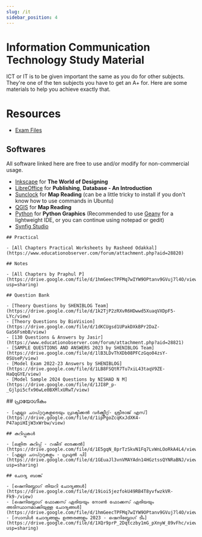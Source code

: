 ```yaml
---
slug: /it
sidebar_position: 4
---
```



# Information Communication Technology Study Material

ICT or IT is to be given important the same as you do for other subjects. They're one of the ten subjects you have to get an A+ for. Here are some materials to help you achieve exactly that.

# Resources
- [Exam Files](https://drive.google.com/file/d/1BcCwl0Or0aE5Hhq26rB1jWeIHHDOL2r6/view?usp=drive_link)
## Softwares
All software linked here are free to use and/or modify for non-commercial usage.
- [Inkscape](https://wiki.inkscape.org/wiki/Installing_Inkscape) for **The World of Designing**
- [LibreOffice](https://www.libreoffice.org/download/download-libreoffice/) for **Publishing**, **Database - An Introduction**
- [Sunclock](https://directory.fsf.org/wiki/Sunclock) for **Map Reading** (can be a little tricky to install if you don't know how to use commands in Ubuntu)
- [QGIS](https://www.qgis.org/download/) for **Map Reading**
- [Python](https://www.python.org/downloads/) for **Python Graphics** (Recommended to use [Geany](https://www.geany.org/download/releases/) for a lightweight IDE, or you can continue using notepad or gedit)
- [Synfig Studio](http://www.synfig.org/download-stable/)


<Tabs>
  <TabItem value="English" label="English">

    ## Practical

    - [All Chapters Practical Worksheets by Rasheed Odakkal](https://www.educationobserver.com/forum/attachment.php?aid=28820)

    ## Notes

    - [All Chapters by Praphul P](https://drive.google.com/file/d/1hmGeecTPFMq7wIYW9OPtanv9GVuj7l4O/view?usp=sharing)

    ## Question Bank

    - [Theory Questions by SHENIBLOG Team](https://drive.google.com/file/d/1k2TjP2zRXvR6HDwwd5XuaqVXDpF5-LYc/view)
    - [Theory Questions by BioVision](https://drive.google.com/file/d/1dKCUgsd1UPakDXkBPr2DaZ-GaS6FsmbB/view)
    - [130 Questions & Answers by Jasir](https://www.educationobserver.com/forum/attachment.php?aid=28821)
    - [SAMPLE QUESTIONS AND ANSWERS 2023 by SHENIBLOG Team](https://drive.google.com/file/d/1lB3LDvThXDb08PFCzGqo04zsY-0SUseP/view)
    - [Model Exam 2022-23 Answers by SHENIBLOG](https://drive.google.com/file/d/1LB8FSQtR7Tu7xiL43taqV9ZE-HaQqGYE/view)
    - [Model Sample 2024 Questions by NISHAD N M](https://drive.google.com/file/d/1JI8P_p-_Gjlpi5cfx96wLe0BXMlxURwT/view)

  </TabItem>
  <TabItem value="Malayalam" label="മലയാളം">
    ## പ്രായോഗികം

    - [എല്ലാ ചാപ്റ്ററുകളുടെയും പ്രാക്ടിക്കൽ വർക്ക്ഷീറ്റ്- ശ്രീരാജ് എസ്](https://drive.google.com/file/d/1ipPgoZcqKxJdXK4-P47apiHIjW3xWrbw/view)

    ## കുറിപ്പുകൾ

    - [ലളിത കുറിപ്പ് - റഷീദ് ഓടക്കൽ](https://drive.google.com/file/d/1E5gqN_8prTzSkvN1Fq7LvWnLOoRkA4L4/view)
    - [എല്ലാ ചാപ്റ്ററുകളും - പ്രഫുൽ പി](https://drive.google.com/file/d/1GEuaJl3vnVMAYAdn14HGztssQYNRaBNJ/view?usp=sharing)

    ## ചോദ്യ ബാങ്ക്

    - [ഷെനിബ്ലോഗ് തിയറി ചോദ്യങ്ങൾ](https://drive.google.com/file/d/19ioi5jezfokU49RB4T8yvfwzkVR-Fk9-/view)
    - [ഷെനിബ്ലോഗ് ഫോക്കസ് ഏരിയയും നോൺ ഫോക്കസ് ഏരിയയും അടിസ്ഥാനമാക്കിയുള്ള ചോദ്യങ്ങൾ](https://drive.google.com/file/d/1hmGeecTPFMq7wIYW9OPtanv9GVuj7l4O/view)
    - [സാമ്പിൾ ചോദ്യങ്ങളും ഉത്തരങ്ങളും 2023 - ഷെനിബ്ലോഗ് ടീം](https://drive.google.com/file/d/1XQr9prP_2Dqtczby1mG_pXnyW_89vFhc/view?usp=sharing)

  </TabItem>
</Tabs>
